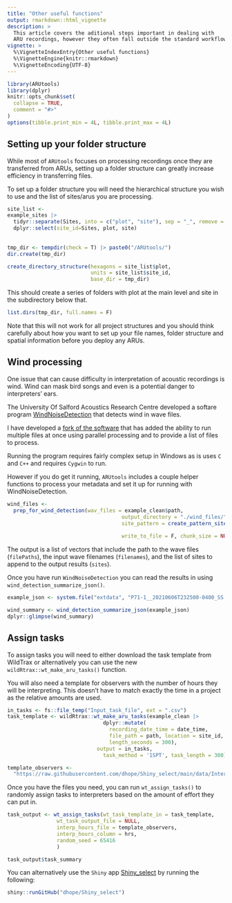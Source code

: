 ```yaml
---
title: "Other useful functions"
output: rmarkdown::html_vignette
description: >
  This article covers the aditional steps important in dealing with
  ARU recordings, however they often fall outside the standard workflow.
vignette: >
  %\VignetteIndexEntry{Other useful functions}
  %\VignetteEngine{knitr::rmarkdown}
  %\VignetteEncoding{UTF-8}
---
```


```r
library(ARUtools)
library(dplyr)
knitr::opts_chunk$set(
  collapse = TRUE,
  comment = "#>"
)
options(tibble.print_min = 4L, tibble.print_max = 4L)
```


## Setting up your folder structure

While most of `ARUtools` focuses on processing recordings once they are 
transferred from ARUs, setting up a folder structure can greatly increase efficiency
in transferring files.

To set up a folder structure you will need the hierarchical structure you wish to
use and the list of sites/arus you are processing.

```r
site_list <- 
example_sites |> 
  tidyr::separate(Sites, into = c("plot", "site"), sep = "_", remove = F) |> 
  dplyr::select(site_id=Sites, plot, site)
  
  
tmp_dir <- tempdir(check = T) |> paste0("/ARUtools/")
dir.create(tmp_dir)

create_directory_structure(hexagons = site_list$plot,
                           units = site_list$site_id, 
                           base_dir = tmp_dir)

```
This should create a series of folders with plot at the main level and site in 
the subdirectory below that.

```r
list.dirs(tmp_dir, full.names = F)
```
Note that this will not work for all project structures and you should think carefully about 
how you want to set up your file names, folder structure and spatial information
before you deploy any ARUs.

## Wind processing

One issue that can cause difficulty in interpretation of acoustic recordings is
wind. Wind can mask bird songs and even is a potential danger to interpreters' ears.

The University Of Salford Acoustics Research Centre developed a softare program [WindNoiseDetection](https://github.com/kenders2000/WindNoiseDetection?tab=readme-ov-file#university-of-salford-acoustics-research-centre) that detects wind in wave files. 

I have developed a [fork of the software](https://github.com/dhope/WindNoiseDetection) 
that has added the ability to run multiple files at once using parallel processing
and to provide a list of files to process.

Running the program requires fairly complex setup in Windows as is uses `C` and 
`C++` and requires `Cygwin` to run.

However if you do get it running, `ARUtools` includes a couple helper functions to
process your metadata and set it up for running with WindNoiseDetection.

```r
wind_files <- 
  prep_for_wind_detection(wav_files = example_clean$path,
                                     output_directory = "./wind_files/", 
                                     site_pattern = create_pattern_site_id( p_digits = c(2,3), sep = "_", 
                                                                            s_digits = c(1,2)),
                                     write_to_file = F, chunk_size = NULL)
```

The output is a list of vectors that include the path to the wave files (`filePaths`),
the input wave filenames (`filenames`), and the list of sites to append to the output
results (`sites`).

Once you have run `WindNoiseDetection` you can read the results in using 
`wind_detection_summarize_json()`.

```r
example_json <- system.file("extdata", "P71-1__20210606T232500-0400_SS.json", package = "ARUtools")

wind_summary <- wind_detection_summarize_json(example_json)
dplyr::glimpse(wind_summary)
```




## Assign tasks


To assign tasks you will need to either download the task template from WildTrax
or alternatively you can use the new `wildRtrax::wt_make_aru_tasks()` function.

You will also need a template for observers with the number of hours they will
be interpreting. This doesn't have to match exactly the time in a project as the 
relative amounts are used.

```r
in_tasks <- fs::file_temp("Input_task_file", ext = ".csv")
task_template <- wildRtrax::wt_make_aru_tasks(example_clean |> 
                               dplyr::mutate(
                                 recording_date_time = date_time,
                                 file_path = path, location = site_id,
                                 length_seconds = 300), 
                             output = in_tasks,
                               task_method = '1SPT', task_length = 300)
```


```r
template_observers <- 
  "https://raw.githubusercontent.com/dhope/Shiny_select/main/data/InterpreterHours_Template.csv"

```


Once you have the files you need, you can run `wt_assign_tasks()` to randomly assign
tasks to interpreters based on the amount of effort they can put in.

```r
task_output <- wt_assign_tasks(wt_task_template_in = task_template, 
                wt_task_output_file = NULL,
                interp_hours_file = template_observers,
                interp_hours_column = hrs, 
                random_seed = 65416
                )

task_output$task_summary

```


You can alternatively use the `Shiny` app [Shiny_select](https://github.com/dhope/Shiny_select) by running the following:

```r
shiny::runGitHub("dhope/Shiny_select")
```





<!-- ## Misc functions -->
<!-- soxSpectrogram() -->
<!-- play_random_track() -->
